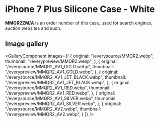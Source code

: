 
# iPhone 7 Plus Silicone Case - White

<Callout type='info' emoji='👉🏻'>**MMQR2ZM/A** is an order number of this case, used for search engines, auction websites and such.</Callout>

## Image gallery

<GalleryComponent
    images={[
      {
        original: "/everysource/MMQR2.webp",
        thumbnail: "/everypreview/MMQR2.webp",
      },
      {
        original: "/everysource/MMQR2_AV1_GOLD.webp",
        thumbnail: "/everypreview/MMQR2_AV1_GOLD.webp",
      },
      {
        original: "/everysource/MMQR2_AV1_JET_BLACK.webp",
        thumbnail: "/everypreview/MMQR2_AV1_JET_BLACK.webp",
      },
      {
        original: "/everysource/MMQR2_AV1_RED.webp",
        thumbnail: "/everypreview/MMQR2_AV1_RED.webp",
      },
      {
        original: "/everysource/MMQR2_AV1_SILVER.webp",
        thumbnail: "/everypreview/MMQR2_AV1_SILVER.webp",
      },
      {
        original: "/everysource/MMQR2_AV2.webp",
        thumbnail: "/everypreview/MMQR2_AV2.webp",
      }
    ]}
  />
